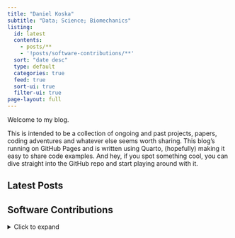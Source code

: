 ```yaml
---
title: "Daniel Koska"
subtitle: "Data; Science; Biomechanics"
listing:
  id: latest
  contents:
    - posts/**
    - '!posts/software-contributions/**'
  sort: "date desc"
  type: default
  categories: true
  feed: true
  sort-ui: true
  filter-ui: true
page-layout: full
---
```


Welcome to my blog.

This is intended to be a collection of ongoing and past projects, papers, coding adventures and whatever else seems worth sharing. This blog's running on GitHub Pages and is written using Quarto, (hopefully) making it easy to share code examples. And hey, if you spot something cool, you can dive straight into the GitHub repo and start playing around with it.

## Latest Posts
::: {#latest}
:::

## Software Contributions

<details>

<summary>Click to expand</summary>

### Functional Bootstrapped Bands (FunBootBand)

#### Background story

<details>

<summary>Click to expand</summary>

The whole journey began when I started thinking about ways to adequately characterize differences between joint angles calculated from different measurement systems. In my case, I wanted to compare joint angles from a 3D camera system and an inertial measurement unit system. In terms of choosing appropriate statistics, there are some good reads about what **not** to do and how to implement methods for **discrete** data. See, e. g., the highly cited work by Bland and Altman (e.g the papers form 1986, or 2007), who introduced the so called Limits of Agreement (LoA) approach. There's much less literature, however, on how to handle continuous differences between two measurement systems.

One paper that caught my attention is the article by [Røslien et al., (2012)](https://doi.org/10.1016/j.gaitpost.2012.05.001), which describes a way to expand the LoA method to continuous data by using a functional approach. The paper in a nutshell: Continuous data (aka curves) are approximated using functions to calculate a functional counterpart of the LoA. The problem, however, is that the approach described in the paper is not entirely functional. Rather, the actual calculation of the Functional Limits of Agreement is carried out for each individual point of the previously determined functional curves (for details see the implementation in the utilized R package *fda* by James Ramsay). Strictly speaking, this turns the whole idea of using functions on its head and results in functional LoA (or more generally: statistical bands) that are likely too narrow ([Koska et al., 2023](https://doi.org/10.1016/j.jbiomech.2023.111506)). Applied to my original problem of describing continuous differences between measurement systems, this would mean that the random measurement error is likely underestimated.

Another paper that describes a functional approach is the one by [Lenhoff et al. (1999)](https://doi.org/10.1016/S0966-6362(98)00043-5), i.e., curves/time series are approximated using functions just like in Røislien et al. (2012). The paper is not specifically about quantifying differences between measurement systems, but more generally about the construction of statistical bands (more precisely confidence and prediction bands) for biomechanical curve data. The actual hack here is that the distribution of curves is estimated by bootstrapping the coefficients of the curve functions. This means that bands are no longer calculated pointwise, but the entire curve is included in the calculation. The method in Lenhoff et al., to the best of my knowledge, is based on the work of Olshen, Biden, Wyatt, and Sutherland from the 1980s (see, for example, Sutherland et al., 1988; Olshen et al., 1989).

-   Sutherland, D., Olshen, R., Biden, E., Wyatt, M., 1988. Development of Mature Walking. Mac Keith Press. Olshen, R.A., Biden, E.N., Wyatt, M.P., Sutherland, D.H., 1989. Gait analysis and the bootstrap. Ann. Statist. 17 (4), <http://dx.doi.org/10.1214/aos/1176347372>.

-   Olshen, R.A., Biden, E.N., Wyatt, M.P., Sutherland, D.H., 1989. Gait analysis and the bootstrap. Ann. Statist. 17 (4), <http://dx.doi.org/10.1214/aos/1176347372>.

As you can see, the method is not exactly new. I was all the more surprised that I wasn't able to find a coded version of the algorithm online. This forced me to implement the algorithm from scratch, which I did using R and the formulas in the appendix of Lenhoff et al. (1999). Extremely helpful at this point was the Matlab code that a former colleague at our institute, Dr. Doris Oriwol, kindly provided me with. Her code allowed me to cross-check my implementation and correct a couple of mistakes. For instance - if I remember correctly - I struggled to implement the correction facor that adjusts the width of the bands to the desired confidence level. Not sure if I'd gotten it right without Doris' help. So, full credit to Doris!

> *As a side note: I am very grateful for people who have the know-how and the time to review the code. The description in the Lenhoff paper is rather brief, and we were not always 100% sure whether we had correctly implemented the algorithm. Further opinions and possible corrections are very welcome.*

I'm sure other researchers have been here before and would have loved to read a coded version of the algorithm. My hope is that sharing our code is a major pain release in that regard and will lead to more people adopting the method. As indicated by Lenhoff et al., functional statistical bands are not limited to the description of differences between measurement systems, but are useful wherever the variation of curve data needs to be analyzed statistically. This includes a ton of important tasks such as estimating population parameters, indicating precision, assessing statistical significance, comparing groups, forecasting future observations, quantifying uncertainty in predictions etc..

------------------------------------------------------------------------

In the course of implementing the method, I noticed something else: The examined bootstrap methods (including that of Røislien) have implemented a naive bootstrap, meaning they assume independence of the curves in the dataset. Accordingly, the papers suggested to include only one curve per subject in the bootstrap. From a methodological point of view, this is somewhat problematic since it ignores the intraindividual variance component. In the context of investigating measurement errors, for instance, this means that the variance across repeated measurements within a person is not taken into account. This may further aggravate the problem of bands being too narrow.

We therefore extended the functional bootstrap bands to include a possibility to account for repeated measurements (i.e., dependent curves). This was realized using the two-stage or double bootstrap described in [Davison and Hinkley (1997)](https://doi.org/10.1017/CBO9780511802843), in which subjects (including all of their curves) are sampled with replacement in the first stage, and one curve per subject is drawn without replacement in the second stage. In addition to sharing our code, this implementation of the two-stage bootstrap is - IMHO - the main contribution of 'our' FunBootBand method. A systematic comparison of the method with other methodological approaches for characterizing continuous differences between two measurement systemes (pointwise LoA, Functional LoA, Functional Bootstrapped bands) can be found in in [Koska et al. (2023)](https://doi.org/10.1016/j.jbiomech.2023.111506). Here, we analyzed the coverage probabilites of these models in different error scenarios (simulated and real-world data) and found that the FunBootBands showed superior performance.

------------------------------------------------------------------------

What follows are various versions of the functional bootstrap bands (ongoing development) in different programming languages. The R code has already been published as a (devtools) package, and I plan to add it to CRAN at some point as well. In addition, I'm currently porting the code to Python. If time permits and I can delve into Julia, this may be next in line. Besides porting the function to different languages to improve the accessibility, my main goal is to increase code efficiency and reduce computation times - after all, bootstrapping is quite a computationally intensive. In R this may be done using RCpp, a C++ version. In Python, there is Cython, which should significantly reduce execution time.

#### FunBootBand R

<details>

<summary>Click to expand</summary>

The [FunBootBand](https://koda86.github.io/FunBootBand/) package contains a function to generate statistical (prediction or confidence) bands from curve data using a functional approach and bootstrapping.

```r
# devtools::install_github("koda86/FunBootBand")
library(FunBootBand)

prediction.band <- band(data,
                        type = "prediction",
                        B = 5,
                        alpha = 0.05,
                        iid = TRUE)

plot(data[, 1], type = "l", ylim = c(-3, 3), ylab = "Amplitude")
apply(data, 2, function(x) lines(x)) |> invisible()
apply(prediction.band, 1, function(x) lines(x, col = "red", lwd = 4)) |> invisible()
```

The development version of FunBootBand can be installed from GitHub with:

devtools::install_github("koda86/FunBootBand")

#### FunBootBand Python

<details>

<summary>Click to expand</summary>

The first alpha-ish version is available, see here: <https://github.com/koda86/FunBootBand-python>

My TODO list still includes a bunch of items, such as extensive testing ... I'm getting there. Learned a whole lot about Python in the process as well so far.

#### FunBootBand RCpp

<details>

<summary>Click to expand</summary>

On my TODO list.

### Effort to compress

<details>

<summary>Click to expand</summary>

While trying out different complexity measures, I stumbled upon the 'effort to compress' (ETC) method introduced in (Nagaraj et al., 2013). ETC is a complexity measure for which code was originally presented as Matlab and Python Code. This repository contains an R implementation of the algorithm.

[effort2compress](https://github.com/koda86/effort2compress) (GitHub)

See also the website of Nithin Nagaraj for the Matlab and Python versions: [Website Nagaraj](https://sites.google.com/site/nithinnagaraj2/journal/software-toolbox-for-etc-measure)

Python implementation: [Github](https://github.com/pranaysy/ETCPy)

### Identify duplicates in metadata (DupliCheck)

<details>

<summary>Click to expand</summary>

<!-- TODO: Implementieren eines schnelleren Suchalgorithmus -->

::: {#image-container style="text-align: center;"}
![DupliCheck](DupliCheck_logo.png){width="40%"}
:::

I was recently conducting a meta-analysis to get an idea of the effect of digital physiotherapy for the treatment of various orthopedic diseases. For this, I used Pubmed, Cochrane, BASE (Bielefeld Academic Search Engine) and Embase, which resulted in large csv files containing metadata from the identified scientific articles. This metadata includes paper titles, authors, and the DOI, among others. Not going to talk about the pain of designing adequate search strings and exporting these articles here ...

Before deciding which papers to include in the meta-analysis, I needed to identify duplicates, i.e., papers that appeared more than once. This seems like a fairly straightforward job, but, as usual, the devil is in the detail. This probably explains why I wasn't able to find a suitable R function for the job (though, to be honest, I didn't invest an awful lot of time searching).

One obvious candidate, the base function duplicated(), only works on exact copies of a string and fails if even a single character is off. This happens, for example, when author names are written differently across databases. For instance, the author "Çelik" is not the same as "Celik." Another issue is that two distinct papers can have identical titles and the same authors (in a different order). This should be discernible from their different DOIs, but DOIs are not always available and often come in various formats. The list of complications goes on, making the task more complex. To spare others from the same pain, I packed everything into a small R package called **DupliCheck**.

The package contains a single function called **dupliHunter**. dupliHunter takes a data frame with (at least) title, author, and DOI columns. It also includes a threshold parameter to possibly fine-tune the allowed similarity between titles (calculated using stringdist::stringdistmatrix with the Jaccard distance method).

Here's how you can use the package:

```r
library(usethis)
library(devtools)
# devtools::install_github("koda86/DupliCheck")
library(DupliCheck)

load("~/tmp/data.RData") # Example data; load your own data here

duplicates <- dupliHunter(data,
                            title_col = "Title",
                            author_col = "Authors",
                            doi_col = "DOI",
                            threshold = 0.03)
```

The current version of the function works decently. I haven't quantified Type I and II error rates so far, but my experience from working with several datasets and the feedback from colleagues suggest that errors are minimal. I’m also optimistic about the function’s ability to generalize across data from different search engines since the tested files represent data from commonly used sources.

Computational cost and execution speed were issues with my initial (simplistic) loop-based approach. I did some optimzation that included preprocessing titles to escape special characters, or the use of parallel processing. This reduced the execution time for a 4191-row test file significantly (down from 2856 s to about 952 s). It’s not lightning fast, but it's acceptable for vanilla R code. I hope to port the code to C++ to speed up processing time for future projects. We'll see ...

## How Isotropic Scaling in GPA Works

<details>

<summary>Click to expand</summary>

This entry is more of a mental note for my future self than anything else (which I guess most of this blog is tbh).

If you’ve ever worked with Generalized Procrustes Analysis (GPA) in statistical shape modeling, you’ve probably come across the *isotropic scaling* step. It sounds innocent enough — just scale all coordinates equally — but this step is both powerful and a little sneaky. Let’s unpack what’s really going on.

### Where it fits in GPA

The core idea of GPA is to remove differences that are *not* actual shape variation — things like translation, rotation, and scale — so that PCA or other analyses reflect pure shape.

For each shape (X) compared to a reference (often the current mean shape), GPA does:

1.  **Translation:** Move the centroid to the origin.
2.  **Isotropic scaling:** Resize uniformly in all directions to match the reference size.
3.  **Rotation:** Rotate to minimize the distance to the reference.

Then it updates the mean shape and repeats until everything stops changing much.

### What isotropic scaling really is

Isotropic scaling means multiplying **all** coordinates by the same scalar (s).\
No stretching in one direction, no skewing — every axis gets scaled equally.

Mathematically, if (X \in \mathbb{R}\^{k \times m}) is a translated shape (with (k) points in (m) dimensions, usually (m=2) or (3)), the scaled shape is:

$$
X_{\text{scaled}} = s \, X
$$

The scalar (s \> 0) is chosen so that the scaled shape is as close as possible to the reference (Y).

### Deriving the scaling factor

We want to minimize the squared Procrustes distance:

$$
D^2(s) = \|\, sX - Y \,\|_F^2
$$

where (\|\cdot\|\_F) is the Frobenius norm (sum of squared coordinates, square-rooted).

Expanding and differentiating with respect to (s):

$$
D^2(s) = s^2 \sum_{i,j} X_{ij}^2 - 2s \sum_{i,j} X_{ij} Y_{ij} + \sum_{i,j} Y_{ij}^2
$$

Set derivative to zero:

$$
2s \sum_{i,j} X_{ij}^2 - 2 \sum_{i,j} X_{ij} Y_{ij} = 0
$$

And solve:

$$
s = \frac{\sum_{i,j} X_{ij} Y_{ij}}{\sum_{i,j} X_{ij}^2}
$$

In matrix form:

$$
s = \frac{\mathrm{trace}(X^\mathsf{T} Y)}{\mathrm{trace}(X^\mathsf{T} X)}
$$

### The centroid size connection

If no specific reference is chosen yet (e.g., the very first iteration), shapes are often scaled to **unit centroid size**:

$$
C = \sqrt{\sum_{i=1}^k \sum_{j=1}^m X_{ij}^2}
$$

and

$$
s = \frac{1}{C}
$$

This prevents large shapes from dominating the mean early on.

### Why it matters

Without scaling, size differences will dominate PCA.\
With isotropic scaling, we remove those size differences, leaving only relative point configurations.\
That’s great for *pure shape* analysis — but it can be risky if size is biologically meaningful.

And here’s the catch: isotropic scaling ties *all* coordinate axes to a single size factor.\
If your sample varies in length or width, this scaling will also change **vertical coordinates**, even if they were identical before.\
That can create *artificial deformation* in anisotropic structures like weight-bearing feet — a subtle source of bias you might not expect.

------------------------------------------------------------------------

So, isotropic scaling: simple to describe, easy to code, but worth thinking about carefully.\
Because sometimes, what looks like a “neutral” preprocessing step can quietly rewrite your shape story.

## Disco Diffusion Music Video

<details>

<summary>Click to expand</summary>

This post is about a ('AI'-generated) music video that I created for my Band [ICTRL](https://ictrl.bandcamp.com/track/dead-horse). Before I go on with the nerdy details, you should check out the video first:

::: {style="position: relative; padding-bottom: 56.25%; height: 0; overflow: hidden; max-width: 100%; height: auto;"}
<iframe width="100%" height="100%" src="https://www.youtube.com/embed/l7dXeudFoDc" frameborder="0" allow="accelerometer; autoplay; clipboard-write; encrypted-media; gyroscope; picture-in-picture" allowfullscreen style="position: absolute; top: 0; left: 0; width: 100%; height: 100%;">

</iframe>
:::

The video illustrates our song Dead Horse, which is the first of a bunch of singles we are going to drop this year. The idea to create a video like this was inspired by a [Reddit post](https://www.reddit.com/r/KGATLW/comments/1bxew7e/is_the_iron_lung_music_video_really_ai/) about a recent video by one of my favorite bands: King Gizzard and the Lizzard Wizard (the song is called Iron Lung). The post provided some insights into how the video was created, e.g. this quote from user *No_Stay2400*:

*"From Spod, the guy who made it (in a Reddit post back when it came out): Cheers, yeah it was 2 months of trial and error, and using a bunch of different techniques alongside the newest diffusion programs as they rolled out. It was all mapped out frame by frame to work with the music, trying see if I could illustrate the feeling of the music through the video. At times it feels like driving a bus from the backseat, but is amazing when it all comes together. The hardest thing is steering it away from the generic look that AI art can get. Anyway, thanks."*

<!-- https://www.reddit.com/r/KGATLW/comments/xvdigb/music_video_iron_lung_ice_death_planets_lungs/ -->

The main tool that caught my interest was Disco Diffusion, a neat open-source AI tool for generative art. Imagine typing in some text prompt and getting intricate pieces of visual art (for all "future" readers of the last sentence: Imagine a world where 'AI' was a new and exciting thing). Quickly, the idea was born to create a low-budget video where the prompts and thus the video sequences fit the lyrics of the song.

<!-- Disco Diffusion uses some pretty advanced deep learning models to make it all happen -->

Disco Diffusion was developed using Google Colab, which is a free, cloud-based Jupyter notebook environment provided by Google. If you are a data scientist or machine learning practitioner, you have probably heard of it. Being cloud-based, Colab requires no setup or installation. Users can start coding immediately in their web browser. Colab supports Python, so it was easy to read and understand the code. That bein said, there's absolutely no need for any programming skills, since there are empty fields for all relevant parameters, prompts etc. in the notebook.

<!-- Colab notebooks and all generated files can be stored directly on Google Drive, making it easy to manage and share files.  -->

Colab also provides access to powerful computational resources, including different GPUs and TPUs, which are essential for training deep learning models. There is a certain amount of free resources (so called compute units) one can use to test the setup and get some early images. That, however, is rather slow and these provided credits will be exhausted soon. So it makes sense to switch to the Colab Pro, which cost me roughly 50 Euros or so for a month. I know there's also a [local version of Disco Diffusion](https://github.com/MohamadZeina/Disco_Diffusion_Local), but I didn't consider my computation ressources enough to make a video in reasonable time, so I abandoned that for the moment. This may be something to investigate more in the future, especially since I'm not particularly keen on throwing my money towards Google. Well.

The Colab notebook itself is pretty much self-explanatory. One has to run a bunch of cells to check GPU status, prepare folders and connect a (cloud) drive, import dependencies and set up runtime devices, define necessary functions and so on. The first interesting part are the diffusion and CLIP model settings. I watched a bunch of Youtube videos such as [this one](https://www.youtube.com/watch?v=gWxmtdZL8FE) where they explained which settings worked for them. Copying mostly from that, I used a "512x512_diffusion_uncond_finetune_008100" diffusion model and checked the 'use_secondary_model' box.

The next big thing are the settings. Here I set the number of steps to 150. this values, I believe, is responsible for the amount of details in a single frame. I further set the picture dimension to \[1280, 768\]. For all the rest, I stuck with the default settings.

For the animation settings, I chose the 2D animation mode, checked the 'key_frames' box, and set 'max_frames' to 3500. I calculated the number of frames (3500) to make the length of the video match the length of the song at the chosen framerate of 12 fps. To create the movement you can see in the video, I changed the following parameters (leaving the rest at default):

> interp_spline = 'Linear'\
> angle = "0:(1.03)"\
> zoom = "0:(1.03)"\
> translation_x = "0:(0)"\
> translation_y = "0:(0)"\
> translation_z = "0:(10.0)"

Initially, I changed the values for the 3D rotation as well, which caused some hard to pin down errors. Took me way too long to figure that out and caused some real frustrations along the way.

Next in line was the design of the prompts. First of all, I spent a LOT of time figuring out which style I would like to have. The YouTube video linked above, created by a guy called Doctor Diffusion, used pictures from the Polish artist Zdzisław Beksiński, famously know for his dystopian surrealism, and the American artist Lisa Frank, who is known for rainbow and neon colors and stylized depictions of animals, including dolphins, pandas, and unicorns. I threw in some Edvard Munch, who's paintings I admire since being in the Munch museum in Oslo, and I really liked what I saw. Here are the exact prompts I used:

> text_prompts = {\
> 0: \["A single horse by Zdzisław Beksiński and Lisa Frank, Trending on artstation."\],\
> 216: \["A single ear by Zdzisław Beksiński and Lisa Frank, Trending on artstation."\],\
> 300: \["A single cloud by Zdzisław Beksiński and Lisa Frank, Trending on artstation."\],\
> 300: \["A burning cloud by Zdzisław Beksiński and Lisa Frank, Trending on artstation."\],\
> 384: \["A single horse by Zdzisław Beksiński and Lisa Frank, Trending on artstation."\],\
> 468: \["A single running woman by Zdzisław Beksiński and Lisa Frank, Trending on artstation."\],\
> 684: \["A single vomiting woman by Zdzisław Beksiński and Lisa Frank, Trending on artstation."\],\
> 720: \["A single beating heart by Zdzisław Beksiński and Lisa Frank, Trending on artstation."\],\
> 888: \["A single race horse by Zdzisław Beksiński and Lisa Frank, Trending on artstation."\],\
> 1080: \["A single curtain by Zdzisław Beksiński and Lisa Frank, Trending on artstation."\],\
> 1164: \["A single crow by Zdzisław Beksiński and Lisa Frank, Trending on artstation."\],\
> 1212: \["A picture of a broken spine by Zdzisław Beksiński and Lisa Frank, Trending on artstation."\],\
> 1320: \["A picture of a torch by Zdzisław Beksiński and Lisa Frank, Trending on artstation."\],\
> 1380: \["A single running woman by Zdzisław Beksiński and Lisa Frank, Trending on artstation."\],\
> 1560: \["A single vomiting woman by Zdzisław Beksiński and Lisa Frank, Trending on artstation."\],\
> 1656: \["A single running horse by Zdzisław Beksiński and Lisa Frank, Trending on artstation."\],\
> 1860: \["A single bass player by Zdzisław Beksiński and Lisa Frank, Trending on artstation."\],\
> 1980: \["A single running horse by Zdzisław Beksiński and Lisa Frank, Trending on artstation."\],\
> 2100: \["A single running woman by Zdzisław Beksiński and Lisa Frank, Trending on artstation."\],\
> 2280: \["A single vomiting woman by Zdzisław Beksiński and Lisa Frank, Trending on artstation."\],\
> 2340: \["A picture of a screaming woman in the background by Zdzisław Beksiński and Edvard Munch, Trending on artstation."\],\
> 2400: \["A picture of a thunderstorm with fire in the background by Zdzisław Beksiński and Lisa Frank, Trending on artstation."\],\
> 2460: \["A picture of a screaming woman in the background by Zdzisław Beksiński and Edvard Munch, Trending on artstation."\],\
> 2520: \["A single vomiting woman by Zdzisław Beksiński and Lisa Frank, Trending on artstation."\],\
> 2700: \["A picture of a horse running through a thunderstorm by Zdzisław Beksiński and Lisa Frank, Trending on artstation."\],\
> 2940: \["A picture of a dying horse by Zdzisław Beksiński and Lisa Frank, Trending on artstation."\],\
> 3060: \["A picture of a golden ship in the sea by Zdzisław Beksiński and Lisa Frank, Trending on artstation."\],\
> 3144: \["A picture of a dying horse by Zdzisław Beksiński and Lisa Frank, Trending on artstation."\],\
> 3204: \["A picture of a horse in hell by Zdzisław Beksiński and Lisa Frank, Trending on artstation."\],\
> 3276: \["A picture of a horse by Zdzisław Beksiński and Lisa Frank, Trending on artstation."\],\
> 3372: \["A picture of a rainbow by Zdzisław Beksiński and Lisa Frank, Trending on artstation."\]\
> }

For the actual creation of the video, I set the 'blend' to 0.5 and always started at the 'final_frame' when I had to rerun the script. This happened quite a few times, for instance because of errors or when I ran out of computing units.

Finally, after the animation was, it required some minor editing to overlay the audio track onto the video. Et voilà, a new video was born.

## Isolating Bass Tracks

<details>

<summary>Click to expand</summary>

I am a fan Rick Beato's YouTube channel, especially the series 'What Makes This Song Great?'. Also, I always wondered how he got those isolated instrument tracks, especially the bass tracks. One reason, I assume, is that he's a well-copnnected producer with access to separated high-quality tracks directly from the artists or record labels for his deep dives.

As for my motivation, I thought it would be helpful to have isolated bass tracks for songs I would like to learn. The problem, though, is that I'm neither a producer nor well-connected. Also, for much of the music I like, YouTube - despite it's sheer endless content on almost every niche topic - does not provide either isolated bass tracks or bass players covering these songs. So I did some searching online and found that there a several ways to isolate tracks for single instruments. These include EQ and filtering, layering and reconstruction, and several audio separation techniques such as spectral editing or phase cancellation.

The most convenient way, at least for my purposes, seems to be machine learning and AI-based tools since they require the least amount of audio engineering know-how. My current go-to LLM suggested four options (assuming I need a free option available under Linux):

-   Spleeter (by Deezer)
-   Demucs (by Facebook AI Research)
-   Open-Unmix
-   VocalRemover.org (Command-Line Interface)

I decided to give Open-Unmix a try, mainly because of the description: "Open-Unmix is an open-source tool for music source separation, developed by the Music Technology Group at the Technical University of Madrid. It focuses on separating vocals, bass, and drums from music tracks."

Well, I like open-source solutions and I have an academic background, so that was enough to convince me. As for the cons, Open-Unmix may be less computationally efficient, but that wasn't my main concern at this stage. I may do a comparison of different tools in a future post, though. Open-Unmix utilizes a bidirectional LSTM architecture for effective separation and requires FFmpeg for audio processing. Also, like basically all the other tools in the list, Open-Unmix is Python-based. Here are the bash commands I used to set up everything:

1.  Install Python 3 and essential tools

``` bash
sudo apt update
sudo apt install python3 python3-venv python3-pip ffmpeg
```

python3 is the Python 3 interpreter. python3-venv is the module to create virtual environments. python3-pip ist the Python package installer and ffmpeg is, well ffmpeg ;-)

2.  Create and activate a virtual environment

``` bash
cd ~
python3 -m venv openunmix_env
source openunmix_env/bin/activate
```

3.  Upgrade pip within the virtual environment

``` bash
pip install --upgrade pip
```

4.  Install Open-Unmix and verify the installation

``` bash
pip install openunmix
umx --help
```

By the way, 'deactivate' allows one to leave the virtual environment.

For a first test, I chose the song Exoplanet by Mother Engine. If converted this (YouTube video) \[https://www.youtube.com/watch?v=MJu7bSh_03I\] to an MP3 file and used this bash command:

``` bash
umx --outdir ~/music/isolated_tracks ~/music/isolated_tracks/Exoplanet.mp3
```

from which I got this error:

``` bash
torch.OutOfMemoryError: CUDA out of memory. Tried to allocate 640.00 MiB. GPU 0 has a total capacity of 1.95 GiB of which 518.62 MiB is free. Including non-PyTorch memory, this process has 1.44 GiB memory in use. Of the allocated memory 1.36 GiB is allocated by PyTorch, and 44.48 MiB is reserved by PyTorch but unallocated. If reserved but unallocated memory is large try setting PYTORCH_CUDA_ALLOC_CONF=expandable_segments:True to avoid fragmentation.  See documentation for Memory Management  (https://pytorch.org/docs/stable/notes/cuda.html#environment-variables)
```

This error message indicates that my GPU does not have sufficient memory to process the audio file using Open-Unmix. I therefore switched to CPU Processing (instead of GPU processing).

``` bash
umx --no-cuda --outdir ~/music/isolated_tracks ~/music/isolated_tracks/Exoplanet.mp3
```

This did the track and created a folder named 'Exoplanet' including isolated (\*.wav) tracks for bass, drums, vocals and others in the same directory as the original MP3 file.

Here's the isolated bass track for "Exoplanet" by Mother Engine:

[🎧 Listen to "Exoplanet" Isolated Bass Track](assets/audio/bass.mp3){target="_blank"}

<!-- <audio controls> -->

<!--   <source src="bass.mp3" type="audio/mpeg"> -->

<!--   Your browser does not support the audio element. -->

<!-- </audio> -->

<!-- How can I track the time needed to process this on my system (system specs)? -->

There are some additional tricks that may help improve the performance for future tries. I could, for instance, ...

1.  Optimize CPU processing

For instance,

``` bash
umx --no-cuda --outdir ~/music/isolated_tracks ~/music/isolated_tracks/Exoplanet.mp3 --start 30 --duration 60
```

should processes a 60-second segment starting at 30 seconds into the track. I could also limit the number of targets/tracks to specific instruments (e.g., bass):

``` bash
umx --no-cuda --outdir ~/music/isolated_tracks --targets bass ~/music/isolated_tracks/Exoplanet.mp3
```

2.  Explore alternative, faster and less resource-intensive tools such as Spleeter or Demucs.

3.  Or I could use higher-quality audio files such as WAV, or FLAC instead of compressed formats like MP3. These may yield better separation results and may also reduce processing time due to less decoding overhead.
